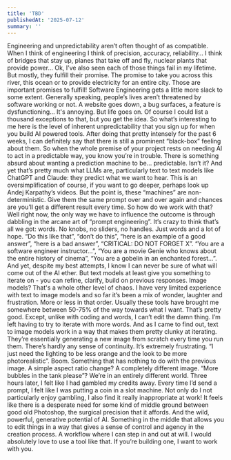 ```yaml
---
title: 'TBD'
publishedAt: '2025-07-12'
summary: ''
---
```


Engineering and unpredictability aren’t often thought of as compatible. When I think of engineering I think of precision, accuracy, reliability… I think of bridges that stay up, planes that take off and fly, nuclear plants that provide power… Ok, I’ve also seen each of those things fail in my lifetime. But mostly, they fulfill their promise. The promise to take you across this river, this ocean or to provide electricity for an entire city. Those are important promises to fulfill!
Software Engineering gets a little more slack to some extent. Generally speaking, people’s lives aren’t threatened by software working or not. A website goes down, a bug surfaces, a feature is dysfunctioning… It's annoying. But life goes on. Of course I could list a thousand exceptions to that, but you get the idea. 
So what’s interesting to me here is the level of inherent unpredictability that you sign up for when you build AI powered tools. After doing that pretty intensely for the past 6 weeks, I can definitely say that there is still a prominent “black-box” feeling about them. So when the whole premise of your project rests on needing AI to act in a predictable way, you know you’re in trouble. 
There is something absurd about wanting a prediction machine to be… predictable. Isn’t it? And yet that’s pretty much what LLMs are, particularly text to text models like ChatGPT and Claude: they predict what we want to hear. This is an oversimplification of course, if you want to go deeper, perhaps look up Andej Karpathy’s videos. But the point is, these “machines” are non-deterministic. Give them the same prompt over and over again and chances are you’ll get a different result every time.
So how do we work with that? Well right now, the only way we have to influence the outcome is through dabbling in the arcane art of “prompt engineering”. It’s crazy to think that’s all we got: words. No knobs, no sliders, no handles. Just words and a lot of hope.
“Do this like that”, “don’t do this”, “here is an example of a good answer”, “here is a bad answer”, “CRITICAL: DO NOT FORGET X”. “You are a software engineer instructor…”,  “You are a movie Genie who knows about the entire history of cinema”, “You are a gobelin in an enchanted forest…”. 
And yet, despite my best attempts, I know I can never be sure of what will come out of the AI ether. But text models at least give you something to iterate on - you can refine, clarify, build on previous responses. Image models? That's a whole other level of chaos.
I have very limited experience with text to image models and so far it’s been a mix of wonder, laughter and frustration. More or less in that order.
Usually these tools have brought me somewhere between 50-75% of the way towards what I want. That’s pretty good. Except, unlike with coding and words, I can’t edit the damn thing. I’m left having to try to iterate with more words. And as I came to find out, text to image models work in a way that makes them pretty clunky at iterating. They’re essentially generating a new image from scratch every time you run them. There’s hardly any sense of continuity. It’s extremely frustrating. “I just need the lighting to be less orange and the look to be more photorealistic”. Boom. Something that has nothing to do with the previous image. A simple aspect ratio change? A completely different image. “More bubbles in the tank please”? We’re in an entirely different world. Three hours later, I felt like I had gambled my credits away. Every time I’d send a prompt, I felt like I was putting a coin in a slot machine. Not only do I not particularly enjoy gambling, I also find it really inappropriate at work!
It feels like there is a desperate need for some kind of middle ground between good old Photoshop, the surgical precision that it affords. And the wild, powerful, generative potential of AI. Something in the middle that allows you to edit things in a way that gives a sense of control and agency in the creation process. A workflow where I can step in and out at will. 
I would absolutely love to use a tool like that. If you’re building one, I want to work with you.
